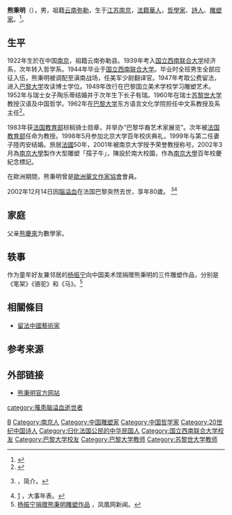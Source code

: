{{Infobox person
| name          = 熊秉明
| image         = 
| alt           = 
| caption       = 
| birth_name    = 
| birth_date    =  1922年
| birth_place   = {{ROC-1912|南京市}}
| death_date    = {{Death date and age|2002|12|14|1922|}}
| death_place   = {{FRA}}[[巴黎|巴黎]]
| nationality   = {{FRA}}
| other_names   = 
| occupation    = 哲学家<br>诗人<br>雕塑家
| parents       =[[熊庆来|熊庆来]]
| spouse        = 陶乐蒂（Dorothee）<br>陸丙安
| educate       =国立西南联合大学<br>[[巴黎大学|巴黎大学]]<br>巴黎国立美术学校
| past          = [[巴黎大学|巴黎大学]]
| years_active  = 
| known_for     = 
| notable_works = 「孺子牛」雕像<br>《熊秉明文集》
}}
'''熊秉明'''（{{bd|1922年||2002年|12月14日}}），男，祖籍[[云南|云南]][[弥勒县|弥勒]]，生于[[江苏|江苏]][[南京|南京]]，[[法籍華人|法籍華人]]，[[哲學家|哲學家]]、[[詩人|詩人]]、[[雕塑家|雕塑家]]。<ref>{{Cite book|title=红河书法集粹|last=段冰主编|first=|publisher=[[云南美术出版社|云南美术出版社]]|year=2011.09|isbn=978-7-5489-0469-4|location=昆明|pages=41}}</ref>。

== 生平 ==
1922年生於在中国[[南京|南京]]，祖籍云南弥勒县。1939年考入[[国立西南联合大学|国立西南联合大学]]经济系，次年转入哲学系。1944年毕业于[[国立西南联合大学|国立西南联合大学]]。毕业时全班男生全部应征入伍，熊秉明被调配至滇南战场，任美军少尉翻译官。1947年考取公费留法，进入[[巴黎大学|巴黎大学]]攻读博士学位。1949年改行在巴黎国立美术学校学习雕塑艺术。1952年与瑞士女子陶乐蒂结婚并于次年生下长子有瑞。1960年在瑞士[[苏黎世大学|苏黎世大学]]教授汉语及中国哲学。1962年在[[巴黎大学|巴黎大学]]东方语言文化学院担任中文系教授及系主任<ref>{{Cite book|title=中国文学家辞典 现代第5分册|last=阎纯德主编|first=|publisher=[[四川文艺出版社|四川文艺出版社]]|year=1992.07|isbn=7-5411-0708-5|location=成都|pages=837-838}}</ref>。

1983年获[[法国教育部|法国教育部]]棕榈骑士勋章，并举办“巴黎华裔艺术家展览”。次年被[[法国教育部|法国教育部]]任命为教授。1998年5月参加北京大学百年校庆典礼，1999年与第二任妻子陸丙安结婚。旅居[[法國|法國]]50年，2001年被南京大学授予荣誉教授称号。2002年3月為[[南京大學|南京大學]]製作大型雕塑「孺子牛」，陳設於南大校園，作為[[南京大學|南京大學]]百年校慶紀念標記。

在歐洲期間，熊秉明曾是[[歐洲華文作家協會|歐洲華文作家協會]]會員。

2002年12月14日因[[腦溢血|腦溢血]]在法国巴黎突然去世，享年80歲。 <ref>{{cite web |url=http://www.mile.hh.gov.cn/info/1005/5201.htm |title=存档副本 |accessdate=2016-08-08 |deadurl=yes |archiveurl=https://web.archive.org/web/20160816080020/http://www.mile.hh.gov.cn/info/1005/5201.htm |archivedate=2016-08-16 }}，简介。</ref><ref>[http://www.artofxiongbingming.org/chronology_e.php] {{Wayback|url=http://www.artofxiongbingming.org/chronology_e.php |date=20160524202748 }}，大事年表。</ref>

== 家庭 ==
父亲[[熊慶來|熊慶來]]为數學家。

== 轶事 ==
作为童年好友兼邻居的[[杨振宁|杨振宁]]向中国美术馆捐赠熊秉明的三件雕塑作品，分别是《笔架》《骆驼》和《马》。<ref>[http://culture.ifeng.com/a/20160827/49848895_0.shtml 杨振宁捐赠熊秉明雕塑作品] {{Wayback|url=http://culture.ifeng.com/a/20160827/49848895_0.shtml |date=20190815081423 }}，凤凰网新闻。</ref>

== 相關條目 ==
*[[留法中國藝術家|留法中國藝術家]]

== 参考来源 ==
{{Reflist}}

== 外部链接 ==
* [https://web.archive.org/web/20130425052518/http://xiongbingming.artxun.com/ 熊秉明官方网站]

{{Authority control}}
{{DEFAULTSORT:X}}
[[Category:熊姓|B]]
[[Category:南京人|Category:南京人]]
[[Category:中国雕塑家|Category:中国雕塑家]]
[[Category:中国哲学家|Category:中国哲学家]]
[[Category:20世纪中国诗人|Category:20世纪中国诗人]]
[[Category:归化法国公民的中华民国人|Category:归化法国公民的中华民国人]]
[[Category:国立西南联合大学校友|Category:国立西南联合大学校友]]
[[Category:巴黎大学校友|Category:巴黎大学校友]]
[[Category:巴黎大学教师|Category:巴黎大学教师]]
[[Category:苏黎世大学教师|Category:苏黎世大学教师]]
[[category:罹患脑溢血逝世者|category:罹患脑溢血逝世者]]